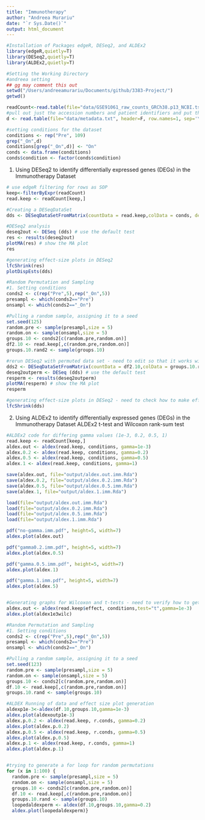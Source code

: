```yaml
---
title: "Immunotherapy"
author: "Andreea Murariu"
date: "`r Sys.Date()`"
output: html_document
---
```


```r
#Installation of Packages edgeR, DESeq2, and ALDEx2
library(edgeR,quietly=T) 
library(DESeq2,quietly=T)
library(ALDEx2,quietly=T)
```

```r
#Setting the Working Directory
#andreea setting
## gg may comment this out 
setwd("/Users/andreeamurariu/Documents/github/3383-Project/")
getwd() 
```

```r
readCount<-read.table(file="data/GSE91061_raw_counts_GRCh38.p13_NCBI.tsv", header = T, skip=35, sep='\t', row.names = 1)
#pull out just the accession numbers and patient identifiers and put them in another file
d <- read.table(file="data/metadata.txt", header=F, row.names=1, sep='\t')
```

```r
#setting conditions for the dataset
conditions <- rep("Pre", 109)
grep("_On",d)
conditions[grep("_On",d)] <- "On"
conds <- data.frame(conditions)
conds$condition <- factor(conds$condition)
```


1) Using DESeq2 to identify differentially expressed genes (DEGs) in the Immunotherapy Dataset 

```r
# use edgeR filtering for rows as SOP
keep<-filterByExpr(readCount) 
read.keep <- readCount[keep,]

#Creating a DESeqDataSet
dds <- DESeqDataSetFromMatrix(countData = read.keep,colData = conds, design= ~condition) 

#DESeq2 analysis
deseq2out <- DESeq (dds) # use the default test
res <- results(deseq2out)
plotMA(res) # show the MA plot
res

#generating effect-size plots in DESeq2
lfcShrink(res)
plotDispEsts(dds)
```

```r
#Random Permutation and Sampling
#1. Setting conditions
conds2 <- c(rep("Pre",5),rep("_On",5))
presampl <- which(conds2=="Pre")
onsampl <- which(conds2=="_On")

#Pulling a random sample, assigning it to a seed
set.seed(125)
random.pre <- sample(presampl,size = 5)
random.on <- sample(onsampl,size = 5)
groups.10 <- conds2[c(random.pre,random.on)]
df2.10 <- read.keep[,c(random.pre,random.on)]
groups.10.rand2 <- sample(groups.10)

#rerun DESeq2 with permuted data set - need to edit so that it works with DESeq2
dds2 <- DESeqDataSetFromMatrix(countData = df2.10,colData = groups.10.rand2, design= ~condition) ##edit this, attempt to set rownames 
deseq2outperm <- DESeq (dds) # use the default test
resperm <- results(deseq2outperm)
plotMA(resperm) # show the MA plot
resperm

#generating effect-size plots in DESeq2 - need to check how to make effect size plots here
lfcShrink(dds)

```

2) Using ALDEx2 to identify differentially expressed genes (DEGs) in the Immunotherapy Dataset 
ALDEx2 t-test and Wilcoxon rank-sum test
```r
#ALDEx2 code for differing gamma values (1e-3, 0.2, 0.5, 1)
read.keep <- readCount[keep,]
aldex.out <- aldex(read.keep, conditions, gamma=1e-3)
aldex.0.2 <- aldex(read.keep, conditions, gamma=0.2)
aldex.0.5 <- aldex(read.keep, conditions, gamma=0.5) 
aldex.1 <- aldex(read.keep, conditions, gamma=1) 

save(aldex.out, file="output/aldex.out.imm.Rda")
save(aldex.0.2, file="output/aldex.0.2.imm.Rda")
save(aldex.0.5, file="output/aldex.0.5.imm.Rda")
save(aldex.1, file="output/aldex.1.imm.Rda")

load(file="output/aldex.out.imm.Rda")
load(file="output/aldex.0.2.imm.Rda")
load(file="output/aldex.0.5.imm.Rda")
load(file="output/aldex.1.imm.Rda")

pdf("no-gamma.imm.pdf", height=5, width=7)
aldex.plot(aldex.out)

pdf("gamma0.2.imm.pdf", height=5, width=7)
aldex.plot(aldex.0.5)

pdf("gamma.0.5.imm.pdf", height=5, width=7)
aldex.plot(aldex.1)

pdf("gamma.1.imm.pdf", height=5, width=7)
aldex.plot(aldex.5)


#Generating graphs for Wilcoxon and t-tests - need to verify how to get 2 different effect size plots for each
aldex.out <- aldex(read.keep$effect, conditions,test="t",gamma=1e-3)
aldex.plot(aldex1e3wilc)

```


```r
#Random Permutation and Sampling
#1. Setting conditions
conds2 <- c(rep("Pre",5),rep("_On",5))
presampl <- which(conds2=="Pre")
onsampl <- which(conds2=="_On")

#Pulling a random sample, assigning it to a seed
set.seed(123)
random.pre <- sample(presampl,size = 5)
random.on <- sample(onsampl,size = 5)
groups.10 <- conds2[c(random.pre,random.on)]
df.10 <- read.keep[,c(random.pre,random.on)]
groups.10.rand <- sample(groups.10)

#ALDEX Running of data and effect size plot generation
aldexp1e-3<-aldex(df.10,groups.10,gamma=1e-3)
aldex.plot(aldexoutp1e-3)
aldex.p.0.2 <- aldex(read.keep, r.conds, gamma=0.2)
aldex.plot(aldex.p.0.2)
aldex.p.0.5 <- aldex(read.keep, r.conds, gamma=0.5) 
aldex.plot(aldex.p.0.5)
aldex.p.1 <- aldex(read.keep, r.conds, gamma=1) 
aldex.plot(aldex.p.1)


#trying to generate a for loop for random permutations
for (x in 1:100) {
  random.pre <- sample(presampl,size = 5)
  random.on <- sample(onsampl,size = 5)
  groups.10 <- conds2[c(random.pre,random.on)]
  df.10 <- read.keep[,c(random.pre,random.on)]
  groups.10.rand <- sample(groups.10)
  loopedaldexperm <- aldex(df.10,groups.10,gamma=0.2)
  aldex.plot(loopedaldexperm)}
```

